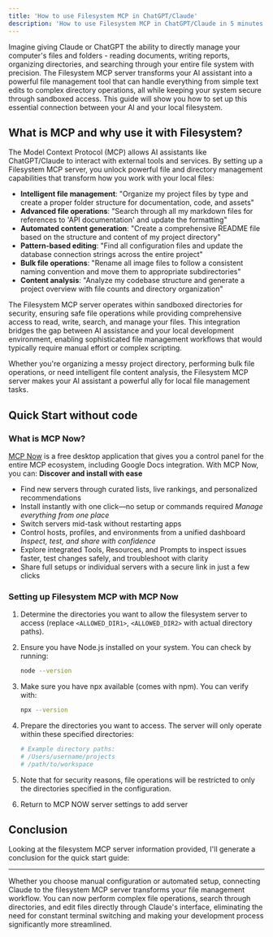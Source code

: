 ```yaml
---
title: 'How to use Filesystem MCP in ChatGPT/Claude'
description: 'How to use Filesystem MCP in ChatGPT/Claude in 5 minutes'
---
```


Imagine giving Claude or ChatGPT the ability to directly manage your computer's files and folders - reading documents, writing reports, organizing directories, and searching through your entire file system with precision. The Filesystem MCP server transforms your AI assistant into a powerful file management tool that can handle everything from simple text edits to complex directory operations, all while keeping your system secure through sandboxed access. This guide will show you how to set up this essential connection between your AI and your local filesystem.

## What is MCP and why use it with Filesystem?

The Model Context Protocol (MCP) allows AI assistants like ChatGPT/Claude to interact with external tools and services. By setting up a Filesystem MCP server, you unlock powerful file and directory management capabilities that transform how you work with your local files:

- **Intelligent file management**: "Organize my project files by type and create a proper folder structure for documentation, code, and assets"
- **Advanced file operations**: "Search through all my markdown files for references to 'API documentation' and update the formatting"
- **Automated content generation**: "Create a comprehensive README file based on the structure and content of my project directory"
- **Pattern-based editing**: "Find all configuration files and update the database connection strings across the entire project"
- **Bulk file operations**: "Rename all image files to follow a consistent naming convention and move them to appropriate subdirectories"
- **Content analysis**: "Analyze my codebase structure and generate a project overview with file counts and directory organization"

The Filesystem MCP server operates within sandboxed directories for security, ensuring safe file operations while providing comprehensive access to read, write, search, and manage your files. This integration bridges the gap between AI assistance and your local development environment, enabling sophisticated file management workflows that would typically require manual effort or complex scripting.

Whether you're organizing a messy project directory, performing bulk file operations, or need intelligent file content analysis, the Filesystem MCP server makes your AI assistant a powerful ally for local file management tasks.

## Quick Start without code

### What is MCP Now?

[MCP Now](https://mcpnow.io) is a free desktop application that gives you a control panel for the entire MCP ecosystem, including Google Docs integration. With MCP Now, you can:
**Discover and install with ease**
- Find new servers through curated lists, live rankings, and personalized recommendations
- Install instantly with one click—no setup or commands required
*Manage everything from one place*
- Switch servers mid-task without restarting apps
- Control hosts, profiles, and environments from a unified dashboard
*Inspect, test, and share with confidence*
- Explore integrated Tools, Resources, and Prompts to inspect issues faster, test changes safely, and troubleshoot with clarity
- Share full setups or individual servers with a secure link in just a few clicks

### Setting up Filesystem MCP with MCP Now

1. Determine the directories you want to allow the filesystem server to access (replace `<ALLOWED_DIR1>`, `<ALLOWED_DIR2>` with actual directory paths).

2. Ensure you have Node.js installed on your system. You can check by running:
   ```bash
   node --version
   ```

3. Make sure you have npx available (comes with npm). You can verify with:
   ```bash
   npx --version
   ```

4. Prepare the directories you want to access. The server will only operate within these specified directories:
   ```bash
   # Example directory paths:
   # /Users/username/projects
   # /path/to/workspace
   ```

5. Note that for security reasons, file operations will be restricted to only the directories specified in the configuration.

6. Return to MCP NOW server settings to add server

## Conclusion

Looking at the filesystem MCP server information provided, I'll generate a conclusion for the quick start guide:

---

Whether you choose manual configuration or automated setup, connecting Claude to the filesystem MCP server transforms your file management workflow. You can now perform complex file operations, search through directories, and edit files directly through Claude's interface, eliminating the need for constant terminal switching and making your development process significantly more streamlined.